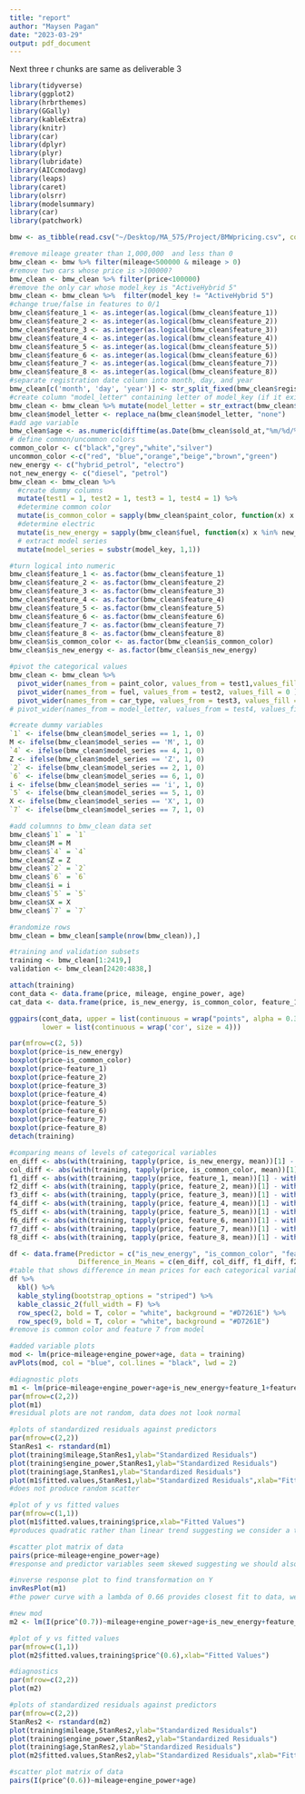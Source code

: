 ```yaml
---
title: "report"
author: "Maysen Pagan"
date: "2023-03-29"
output: pdf_document
---
```


Next three r chunks are same as deliverable 3
```r
library(tidyverse)
library(ggplot2)
library(hrbrthemes)
library(GGally)
library(kableExtra)
library(knitr)
library(car)
library(dplyr)
library(plyr)
library(lubridate)
library(AICcmodavg)
library(leaps)
library(caret)
library(olsrr)
library(modelsummary)
library(car)
library(patchwork)

bmw <- as_tibble(read.csv("~/Desktop/MA_575/Project/BMWpricing.csv", comment.char="#")) 
```


```r
#remove mileage greater than 1,000,000  and less than 0
bmw_clean <- bmw %>% filter(mileage<500000 & mileage > 0)
#remove two cars whose price is >100000?
bmw_clean <- bmw_clean %>% filter(price<100000)
#remove the only car whose model_key is "ActiveHybrid 5"
bmw_clean <- bmw_clean %>%  filter(model_key != "ActiveHybrid 5")
#change true/false in features to 0/1
bmw_clean$feature_1 <- as.integer(as.logical(bmw_clean$feature_1))
bmw_clean$feature_2 <- as.integer(as.logical(bmw_clean$feature_2))
bmw_clean$feature_3 <- as.integer(as.logical(bmw_clean$feature_3))
bmw_clean$feature_4 <- as.integer(as.logical(bmw_clean$feature_4))
bmw_clean$feature_5 <- as.integer(as.logical(bmw_clean$feature_5))
bmw_clean$feature_6 <- as.integer(as.logical(bmw_clean$feature_6))
bmw_clean$feature_7 <- as.integer(as.logical(bmw_clean$feature_7))
bmw_clean$feature_8 <- as.integer(as.logical(bmw_clean$feature_8))
#separate registration date column into month, day, and year
bmw_clean[c('month', 'day', 'year')] <- str_split_fixed(bmw_clean$registration_date, '/', 3)
#create column "model_letter" containing letter of model_key (if it exists, "none" otherwise)
bmw_clean <- bmw_clean %>% mutate(model_letter = str_extract(bmw_clean$model_key, "^[A-Za-z]"))
bmw_clean$model_letter <- replace_na(bmw_clean$model_letter, "none")
#add age variable
bmw_clean$age <- as.numeric(difftime(as.Date(bmw_clean$sold_at,"%m/%d/%Y"),as.Date(bmw_clean$registration_date,"%m/%d/%Y"))/365)
# define common/uncommon colors
common_color <- c("black","grey","white","silver")
uncommon_color <-c("red", "blue","orange","beige","brown","green")
new_energy <- c("hybrid_petrol", "electro")
not_new_energy <- c("diesel", "petrol")
bmw_clean <- bmw_clean %>%
  #create dummy columns
  mutate(test1 = 1, test2 = 1, test3 = 1, test4 = 1) %>%  
  #determine common color 
  mutate(is_common_color = sapply(bmw_clean$paint_color, function(x) x %in% common_color )) %>%
  #determine electric 
  mutate(is_new_energy = sapply(bmw_clean$fuel, function(x) x %in% new_energy )) %>%
  # extract model series 
  mutate(model_series = substr(model_key, 1,1))

#turn logical into numeric 
bmw_clean$feature_1 <- as.factor(bmw_clean$feature_1)
bmw_clean$feature_2 <- as.factor(bmw_clean$feature_2)
bmw_clean$feature_3 <- as.factor(bmw_clean$feature_3)
bmw_clean$feature_4 <- as.factor(bmw_clean$feature_4)
bmw_clean$feature_5 <- as.factor(bmw_clean$feature_5)
bmw_clean$feature_6 <- as.factor(bmw_clean$feature_6)
bmw_clean$feature_7 <- as.factor(bmw_clean$feature_7)
bmw_clean$feature_8 <- as.factor(bmw_clean$feature_8)
bmw_clean$is_common_color <- as.factor(bmw_clean$is_common_color)
bmw_clean$is_new_energy <- as.factor(bmw_clean$is_new_energy)

#pivot the categorical values
bmw_clean <- bmw_clean %>% 
  pivot_wider(names_from = paint_color, values_from = test1,values_fill = 0 ) %>% 
  pivot_wider(names_from = fuel, values_from = test2, values_fill = 0 ) %>%
  pivot_wider(names_from = car_type, values_from = test3, values_fill = 0 ) 
# pivot_wider(names_from = model_letter, values_from = test4, values_fill = 0 )
```

```r

#create dummy variables
`1` <- ifelse(bmw_clean$model_series == 1, 1, 0)
M <- ifelse(bmw_clean$model_series == 'M', 1, 0)
`4` <- ifelse(bmw_clean$model_series == 4, 1, 0)
Z <- ifelse(bmw_clean$model_series == 'Z', 1, 0)
`2` <- ifelse(bmw_clean$model_series == 2, 1, 0)
`6` <- ifelse(bmw_clean$model_series == 6, 1, 0)
i <- ifelse(bmw_clean$model_series == 'i', 1, 0)
`5` <- ifelse(bmw_clean$model_series == 5, 1, 0)
X <- ifelse(bmw_clean$model_series == 'X', 1, 0)
`7` <- ifelse(bmw_clean$model_series == 7, 1, 0)

#add columnns to bmw_clean data set
bmw_clean$`1` = `1`
bmw_clean$M = M
bmw_clean$`4` = `4`
bmw_clean$Z = Z
bmw_clean$`2` = `2`
bmw_clean$`6` = `6`
bmw_clean$i = i
bmw_clean$`5` = `5`
bmw_clean$X = X
bmw_clean$`7` = `7`
```


```r
#randomize rows
bmw_clean = bmw_clean[sample(nrow(bmw_clean)),]

#training and validation subsets
training <- bmw_clean[1:2419,]
validation <- bmw_clean[2420:4838,]
```

```r
attach(training)
cont_data <- data.frame(price, mileage, engine_power, age)
cat_data <- data.frame(price, is_new_energy, is_common_color, feature_1, feature_2, feature_3, feature_4, feature_5, feature_6, feature_7, feature_8)

ggpairs(cont_data, upper = list(continuous = wrap("points", alpha = 0.3, size=0.05)),
        lower = list(continuous = wrap('cor', size = 4)))

par(mfrow=c(2, 5))
boxplot(price~is_new_energy)
boxplot(price~is_common_color)
boxplot(price~feature_1)
boxplot(price~feature_2)
boxplot(price~feature_3)
boxplot(price~feature_4)
boxplot(price~feature_5)
boxplot(price~feature_6)
boxplot(price~feature_7)
boxplot(price~feature_8)
detach(training)
```

```r
#comparing means of levels of categorical variables
en_diff <- abs(with(training, tapply(price, is_new_energy, mean))[1] - with(training, tapply(price, is_new_energy, mean))[2])
col_diff <- abs(with(training, tapply(price, is_common_color, mean))[1] - with(training, tapply(price, is_common_color, mean))[2])
f1_diff <- abs(with(training, tapply(price, feature_1, mean))[1] - with(training, tapply(price, feature_1, mean))[2])
f2_diff <- abs(with(training, tapply(price, feature_2, mean))[1] - with(training, tapply(price, feature_2, mean))[2])
f3_diff <- abs(with(training, tapply(price, feature_3, mean))[1] - with(training, tapply(price, feature_3, mean))[2])
f4_diff <- abs(with(training, tapply(price, feature_4, mean))[1] - with(training, tapply(price, feature_4, mean))[2])
f5_diff <- abs(with(training, tapply(price, feature_5, mean))[1] - with(training, tapply(price, feature_5, mean))[2])
f6_diff <- abs(with(training, tapply(price, feature_6, mean))[1] - with(training, tapply(price, feature_6, mean))[2])
f7_diff <- abs(with(training, tapply(price, feature_7, mean))[1] - with(training, tapply(price, feature_7, mean))[2])
f8_diff <- abs(with(training, tapply(price, feature_8, mean))[1] - with(training, tapply(price, feature_8, mean))[2])

df <- data.frame(Predictor = c("is_new_energy", "is_common_color", "feature_1", "feature_2", "feature_3", "feature_4", "feature_5", "feature_6", "feature_7", "feature_8"),
                 Difference_in_Means = c(en_diff, col_diff, f1_diff, f2_diff, f3_diff, f4_diff, f5_diff, f6_diff, f7_diff, f8_diff))
#table that shows difference in mean prices for each categorical variable
df %>%
  kbl() %>%
  kable_styling(bootstrap_options = "striped") %>% 
  kable_classic_2(full_width = F) %>% 
  row_spec(2, bold = T, color = "white", background = "#D7261E") %>% 
  row_spec(9, bold = T, color = "white", background = "#D7261E")
#remove is common color and feature 7 from model
```

```r
#added variable plots
mod <- lm(price~mileage+engine_power+age, data = training)
avPlots(mod, col = "blue", col.lines = "black", lwd = 2)
```

```r
#diagnostic plots
m1 <- lm(price~mileage+engine_power+age+is_new_energy+feature_1+feature_2+feature_3+feature_4+feature_5+feature_6+feature_8, data = training)
par(mfrow=c(2,2))
plot(m1)
#residual plots are not random, data does not look normal

#plots of standardized residuals against predictors
par(mfrow=c(2,2))
StanRes1 <- rstandard(m1)
plot(training$mileage,StanRes1,ylab="Standardized Residuals")
plot(training$engine_power,StanRes1,ylab="Standardized Residuals")
plot(training$age,StanRes1,ylab="Standardized Residuals")
plot(m1$fitted.values,StanRes1,ylab="Standardized Residuals",xlab="Fitted Values")
#does not produce random scatter
```

```r
#plot of y vs fitted values
par(mfrow=c(1,1))
plot(m1$fitted.values,training$price,xlab="Fitted Values")
#produces quadratic rather than linear trend suggesting we consider a transformation on Y

#scatter plot matrix of data
pairs(price~mileage+engine_power+age)
#response and predictor variables seem skewed suggesting we should also transform predictors

```

```r
#inverse response plot to find transformation on Y
invResPlot(m1)
#the power curve with a lambda of 0.66 provides closest fit to data, we will round to 0.7
```


```r
#new mod
m2 <- lm(I(price^(0.7))~mileage+engine_power+age+is_new_energy+feature_1+feature_2+feature_3+feature_4+feature_5+feature_6+feature_8, data = training)

#plot of y vs fitted values
par(mfrow=c(1,1))
plot(m2$fitted.values,training$price^(0.6),xlab="Fitted Values")

#diagnostics
par(mfrow=c(2,2))
plot(m2)

#plots of standardized residuals against predictors
par(mfrow=c(2,2))
StanRes2 <- rstandard(m2)
plot(training$mileage,StanRes2,ylab="Standardized Residuals")
plot(training$engine_power,StanRes2,ylab="Standardized Residuals")
plot(training$age,StanRes2,ylab="Standardized Residuals")
plot(m2$fitted.values,StanRes2,ylab="Standardized Residuals",xlab="Fitted Values")

#scatter plot matrix of data
pairs(I(price^(0.6))~mileage+engine_power+age)
```

